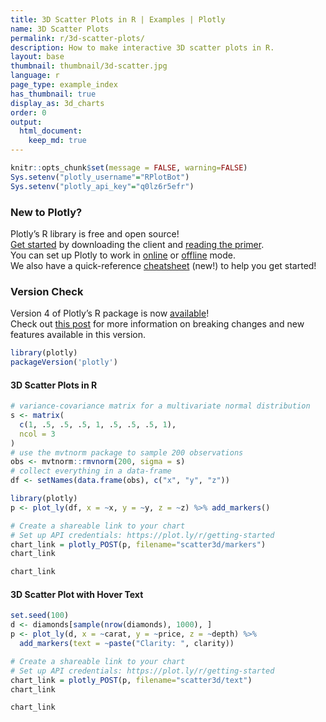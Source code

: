 ```yaml
---
title: 3D Scatter Plots in R | Examples | Plotly
name: 3D Scatter Plots
permalink: r/3d-scatter-plots/
description: How to make interactive 3D scatter plots in R.
layout: base
thumbnail: thumbnail/3d-scatter.jpg
language: r
page_type: example_index
has_thumbnail: true
display_as: 3d_charts
order: 0
output:
  html_document:
    keep_md: true
---
```


```r
knitr::opts_chunk$set(message = FALSE, warning=FALSE)
Sys.setenv("plotly_username"="RPlotBot")
Sys.setenv("plotly_api_key"="q0lz6r5efr")
```
### New to Plotly?

Plotly's R library is free and open source!<br>
[Get started](https://plot.ly/r/getting-started/) by downloading the client and [reading the primer](https://plot.ly/r/getting-started/).<br>
You can set up Plotly to work in [online](https://plot.ly/r/getting-started/#hosting-graphs-in-your-online-plotly-account) or [offline](https://plot.ly/r/offline/) mode.<br>
We also have a quick-reference [cheatsheet](https://images.plot.ly/plotly-documentation/images/r_cheat_sheet.pdf) (new!) to help you get started!

### Version Check

Version 4 of Plotly's R package is now [available](https://plot.ly/r/getting-started/#installation)!<br>
Check out [this post](http://moderndata.plot.ly/upgrading-to-plotly-4-0-and-above/) for more information on breaking changes and new features available in this version.
```r
library(plotly)
packageVersion('plotly')
```

#### 3D Scatter Plots in R

```r
# variance-covariance matrix for a multivariate normal distribution
s <- matrix(
  c(1, .5, .5, .5, 1, .5, .5, .5, 1),
  ncol = 3
)
# use the mvtnorm package to sample 200 observations
obs <- mvtnorm::rmvnorm(200, sigma = s)
# collect everything in a data-frame
df <- setNames(data.frame(obs), c("x", "y", "z"))

library(plotly)
p <- plot_ly(df, x = ~x, y = ~y, z = ~z) %>% add_markers()

# Create a shareable link to your chart
# Set up API credentials: https://plot.ly/r/getting-started
chart_link = plotly_POST(p, filename="scatter3d/markers")
chart_link
```

```r
chart_link
```


#### 3D Scatter Plot with Hover Text

```r
set.seed(100)
d <- diamonds[sample(nrow(diamonds), 1000), ]
p <- plot_ly(d, x = ~carat, y = ~price, z = ~depth) %>%
  add_markers(text = ~paste("Clarity: ", clarity))

# Create a shareable link to your chart
# Set up API credentials: https://plot.ly/r/getting-started
chart_link = plotly_POST(p, filename="scatter3d/text")
chart_link
```

```r
chart_link
```
